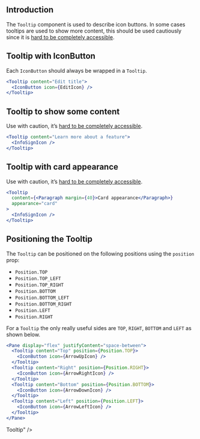 ## Introduction

The `Tooltip` component is used to describe icon buttons.
In some cases tooltips are used to show more content, this should
be used cautiously since it is [hard to be completely accessible](https://inclusive-components.design/tooltips-toggletips/).

## Tooltip with IconButton

Each `IconButton` should always be wrapped in a `Tooltip`.

```jsx
<Tooltip content="Edit title">
  <IconButton icon={EditIcon} />
</Tooltip>
```

## Tooltip to show some content

Use with caution, it’s [hard to be completely accessible](https://inclusive-components.design/tooltips-toggletips/).

```jsx
<Tooltip content="Learn more about a feature">
  <InfoSignIcon />
</Tooltip>
```

## Tooltip with card appearance

Use with caution, it’s [hard to be completely accessible](https://inclusive-components.design/tooltips-toggletips/).

```jsx
<Tooltip
  content={<Paragraph margin={40}>Card appearance</Paragraph>}
  appearance="card"
>
  <InfoSignIcon />
</Tooltip>
```

## Positioning the Tooltip

The `Tooltip` can be positioned on the following positions using the `position` prop:

- `Position.TOP`
- `Position.TOP_LEFT`
- `Position.TOP_RIGHT`
- `Position.BOTTOM`
- `Position.BOTTOM_LEFT`
- `Position.BOTTOM_RIGHT`
- `Position.LEFT`
- `Position.RIGHT`

For a `Tooltip` the only really useful sides are `TOP`, `RIGHT`, `BOTTOM` and `LEFT` as shown below.

```jsx
<Pane display="flex" justifyContent="space-between">
  <Tooltip content="Top" position={Position.TOP}>
    <IconButton icon={ArrowUpIcon} />
  </Tooltip>
  <Tooltip content="Right" position={Position.RIGHT}>
    <IconButton icon={ArrowRightIcon} />
  </Tooltip>
  <Tooltip content="Bottom" position={Position.BOTTOM}>
    <IconButton icon={ArrowDownIcon} />
  </Tooltip>
  <Tooltip content="Left" position={Position.LEFT}>
    <IconButton icon={ArrowLeftIcon} />
  </Tooltip>
</Pane>
```

Tooltip" />
